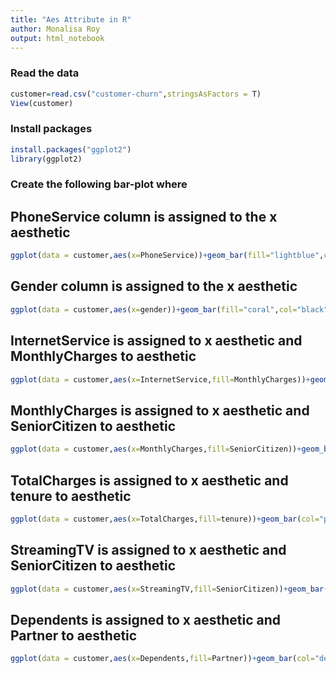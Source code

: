 ```yaml
---
title: "Aes Attribute in R"
author: Monalisa Roy
output: html_notebook
---
```


### Read the data

```r
customer=read.csv("customer-churn",stringsAsFactors = T)
View(customer)
```
### Install packages

```r
install.packages("ggplot2")
library(ggplot2)
```



### Create the following bar-plot where
## PhoneService column is assigned to the x aesthetic
```r
ggplot(data = customer,aes(x=PhoneService))+geom_bar(fill="lightblue",col="black")
```


## Gender column is assigned to the x aesthetic
```r
ggplot(data = customer,aes(x=gender))+geom_bar(fill="coral",col="black")
```


## InternetService is assigned to x aesthetic and MonthlyCharges to aesthetic
```r
ggplot(data = customer,aes(x=InternetService,fill=MonthlyCharges))+geom_bar(col="red")

```


## MonthlyCharges is assigned to x aesthetic and SeniorCitizen to aesthetic
```r
ggplot(data = customer,aes(x=MonthlyCharges,fill=SeniorCitizen))+geom_bar(col="coral")

```


## TotalCharges is assigned to x aesthetic and tenure to aesthetic
```r
ggplot(data = customer,aes(x=TotalCharges,fill=tenure))+geom_bar(col="purple")

```


## StreamingTV is assigned to x aesthetic and SeniorCitizen to aesthetic
```r
ggplot(data = customer,aes(x=StreamingTV,fill=SeniorCitizen))+geom_bar(col="cyan3")

```


## Dependents is assigned to x aesthetic and Partner to aesthetic
```r
ggplot(data = customer,aes(x=Dependents,fill=Partner))+geom_bar(col="deeppink")

```








